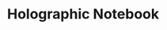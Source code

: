 ---
title: "Holographic Notebook"
meta_title: "Holographic Notebook craft"
description: "Craft de Holographic Notebook"
rank: "a"
draft: false
name: "Holographic Notebook"
recipe_img: "https://wiki.pokexgames.com/images/b/bd/Holographic_Notebook.png"
level: 92
craft_time: 518400
result: 1
value_npc: 1
ingredients:
  - name: "Glass"
    quantity: 20
    item_img: "https://wiki.pokexgames.com/images/1/15/Glass.png"
    value_npc: 1
  - name: "Tech Ball"
    quantity: 2
    item_img: "https://wiki.pokexgames.com/images/f/f4/Tech_Ball.png"
    value_npc: 1
  - name: "Female Ear"
    quantity: 45
    item_img: "https://wiki.pokexgames.com/images/c/c3/Female_Ear.png"
    value_npc: 1
  - name: "Male Ear"
    quantity: 44
    item_img: "https://wiki.pokexgames.com/images/8/84/Male_Ear.png"
    value_npc: 1
  - name: "Electronic Scraps"
    quantity: 10
    item_img: "https://wiki.pokexgames.com/images/c/cb/Electronic_Scraps.png"
    value_npc: 1
  - name: "Platinum Bar"
    quantity: 1
    item_img: "https://wiki.pokexgames.com/images/d/d2/Platinum_Bar.png"
    value_npc: 1
  - name: "Platinum Ore"
    quantity: 60
    item_img: "https://wiki.pokexgames.com/images/b/b0/Platinum_Ore.png"
    value_npc: 1
---
